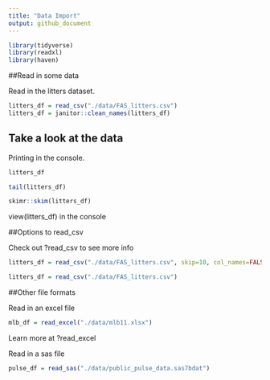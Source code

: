 ```yaml
---
title: "Data Import"
output: github_document
---
```


```r
library(tidyverse)
library(readxl)
library(haven)
```

##Read in some data

Read in the litters dataset.

```r
litters_df = read_csv("./data/FAS_litters.csv")
litters_df = janitor::clean_names(litters_df)

```

## Take a look at the data

Printing in the console.

```r
litters_df
```


```r
tail(litters_df)
```

```r
skimr::skim(litters_df)
```

view(litters_df) in the console

##Options to read_csv

Check out ?read_csv to see more info
```r
litters_df = read_csv("./data/FAS_litters.csv", skip=10, col_names=FALSE)
```

```r
litters_df = read_csv("./data/FAS_litters.csv")
```

##Other file formats

Read in an excel file

```r
mlb_df = read_excel("./data/mlb11.xlsx")
```

Learn more at ?read_excel

Read in a sas file


```r
pulse_df = read_sas("./data/public_pulse_data.sas7bdat")
```


